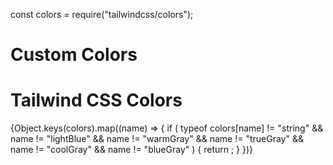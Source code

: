 const colors = require("tailwindcss/colors");

<Meta title="Elements/Colors" />

# Custom Colors

<ColorPalette>
  <ColorItem title="Eigengrau" colors={{ Eigengrau: '#16161D' }} />
  <ColorItem title="Accent" colors={{ Accent: '#D8D8C7' }} />
  <ColorItem title="Main" colors={{ First: '#A56D5E', Second: '#E88B6A' }} />
</ColorPalette>

# Tailwind CSS Colors

<ColorPalette>
  {Object.keys(colors).map((name) => {
    if (
      typeof colors[name] != "string" &&
      name != "lightBlue" &&
      name != "warmGray" &&
      name != "trueGray" &&
      name != "coolGray" &&
      name != "blueGray"
    ) {
      return <ColorItem title={name} colors={colors[name]} />;
    }
  })}
</ColorPalette>
